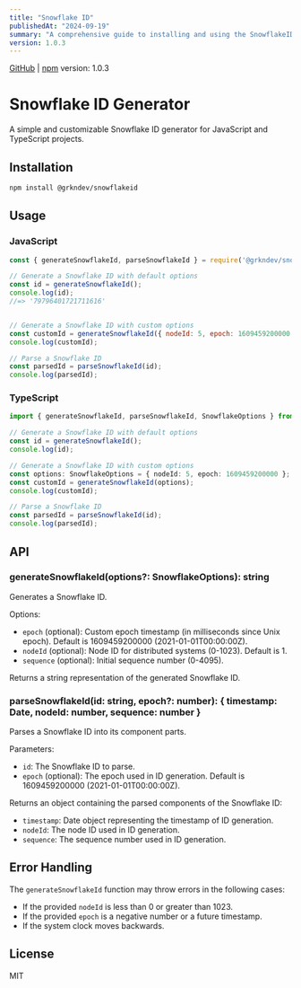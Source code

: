 ```yaml
---
title: "Snowflake ID"
publishedAt: "2024-09-19"
summary: "A comprehensive guide to installing and using the SnowflakeID package for generating unique IDs"
version: 1.0.3
---
```


[GitHub](https://github.com/grkndev/snowflake-id) | [npm](https://www.npmjs.com/package/@grkndev/snowflakeid)
version: 1.0.3

# Snowflake ID Generator

A simple and customizable Snowflake ID generator for JavaScript and TypeScript projects.

## Installation

```bash
npm install @grkndev/snowflakeid
```

## Usage

### JavaScript

```javascript
const { generateSnowflakeId, parseSnowflakeId } = require('@grkndev/snowflakeid');

// Generate a Snowflake ID with default options
const id = generateSnowflakeId();
console.log(id);
//=> '79796401721711616'


// Generate a Snowflake ID with custom options
const customId = generateSnowflakeId({ nodeId: 5, epoch: 1609459200000 });
console.log(customId);

// Parse a Snowflake ID
const parsedId = parseSnowflakeId(id);
console.log(parsedId);
```

### TypeScript

```typescript
import { generateSnowflakeId, parseSnowflakeId, SnowflakeOptions } from '@grkndev/snowflakeid';

// Generate a Snowflake ID with default options
const id = generateSnowflakeId();
console.log(id);

// Generate a Snowflake ID with custom options
const options: SnowflakeOptions = { nodeId: 5, epoch: 1609459200000 };
const customId = generateSnowflakeId(options);
console.log(customId);

// Parse a Snowflake ID
const parsedId = parseSnowflakeId(id);
console.log(parsedId);
```

## API

### generateSnowflakeId(options?: SnowflakeOptions): string

Generates a Snowflake ID.

Options:
- `epoch` (optional): Custom epoch timestamp (in milliseconds since Unix epoch). Default is 1609459200000 (2021-01-01T00:00:00Z).
- `nodeId` (optional): Node ID for distributed systems (0-1023). Default is 1.
- `sequence` (optional): Initial sequence number (0-4095).

Returns a string representation of the generated Snowflake ID.

### parseSnowflakeId(id: string, epoch?: number): { timestamp: Date, nodeId: number, sequence: number }

Parses a Snowflake ID into its component parts.

Parameters:
- `id`: The Snowflake ID to parse.
- `epoch` (optional): The epoch used in ID generation. Default is 1609459200000 (2021-01-01T00:00:00Z).

Returns an object containing the parsed components of the Snowflake ID:
- `timestamp`: Date object representing the timestamp of ID generation.
- `nodeId`: The node ID used in ID generation.
- `sequence`: The sequence number used in ID generation.

## Error Handling

The `generateSnowflakeId` function may throw errors in the following cases:
- If the provided `nodeId` is less than 0 or greater than 1023.
- If the provided `epoch` is a negative number or a future timestamp.
- If the system clock moves backwards.

## License

MIT